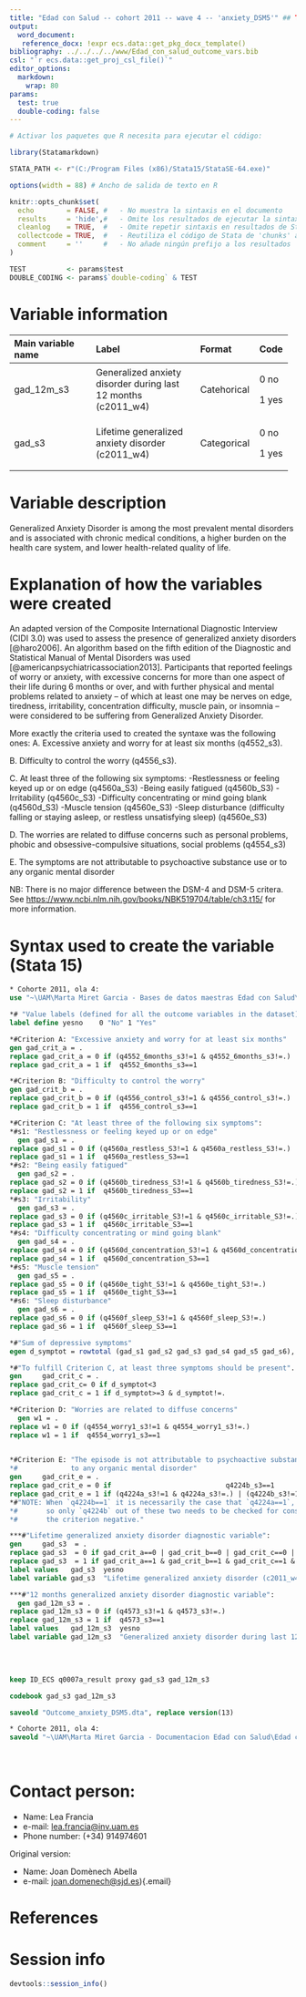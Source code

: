 ```yaml
---
title: "Edad con Salud -- cohort 2011 -- wave 4 -- 'anxiety_DSM5'" ## TODO: Añadir "cohort", "assessment" y "variable name(s)/domain"
output:
  word_document:
   reference_docx: !expr ecs.data::get_pkg_docx_template()
bibliography: ../../../../www/Edad_con_salud_outcome_vars.bib 
csl: "`r ecs.data::get_proj_csl_file()`"
editor_options: 
  markdown:
    wrap: 80
params:
  test: true
  double-coding: false
---
```


```r
# Activar los paquetes que R necesita para ejecutar el código:

library(Statamarkdown)

STATA_PATH <- r"(C:/Program Files (x86)/Stata15/StataSE-64.exe)"

options(width = 88) # Ancho de salida de texto en R

knitr::opts_chunk$set( 
  echo        = FALSE, #   - No muestra la sintaxis en el documento
  results     = 'hide',#   - Omite los resultados de ejecutar la sintaxis
  cleanlog    = TRUE,  #   - Omite repetir sintaxis en resultados de Stata
  collectcode = TRUE,  #   - Reutiliza el código de Stata de 'chunks' anteriores
  comment     = ''     #   - No añade ningún prefijo a los resultados
)

TEST          <- params$test
DOUBLE_CODING <- params$`double-coding` & TEST
```

# Variable information

+--------------------+--------------------------+-------------+-------+
| Main variable name | Label                    | Format      | Code  |
+:===================+:=========================+:============+:======+
| gad_12m_s3         | Generalized anxiety      | Catehorical | 0 no  |
|                    | disorder during last 12  |             |       |
|                    | months (c2011_w4)        |             | 1 yes |
+--------------------+--------------------------+-------------+-------+
| gad_s3             | Lifetime generalized     | Categorical | 0 no  |
|                    | anxiety disorder         |             |       |
|                    | (c2011_w4)               |             | 1 yes |
+--------------------+--------------------------+-------------+-------+

# Variable description

Generalized Anxiety Disorder is among the most prevalent mental disorders and is
associated with chronic medical conditions, a higher burden on the health care
system, and lower health-related quality of life.

# Explanation of how the variables were created

An adapted version of the Composite International Diagnostic Interview (CIDI
3.0) was used to assess the presence of generalized anxiety disorders
[@haro2006]. An algorithm based on the fifth edition of the Diagnostic and
Statistical Manual of Mental Disorders was used
[@americanpsychiatricassociation2013]. Participants that reported feelings of
worry or anxiety, with excessive concerns for more than one aspect of their life
during 6 months or over, and with further physical and mental problems related
to anxiety -- of which at least one may be nerves on edge, tiredness,
irritability, concentration difficulty, muscle pain, or insomnia -- were
considered to be suffering from Generalized Anxiety Disorder.

More exactly the criteria used to created the syntaxe was the following ones: A.
Excessive anxiety and worry for at least six months (q4552_s3).

B. Difficulty to control the worry (q4556_s3).

C. At least three of the following six symptoms: -Restlessness or feeling keyed
up or on edge (q4560a_S3) -Being easily fatigued (q4560b_S3) -Irritability
(q4560c_S3) -Difficulty concentrating or mind going blank (q4560d_S3) -Muscle
tension (q4560e_S3) -Sleep disturbance (difficulty falling or staying asleep, or
restless unsatisfying sleep) (q4560e_S3)

D. The worries are related to diffuse concerns such as personal problems, phobic
and obsessive-compulsive situations, social problems (q4554_s3)

E. The symptoms are not attributable to psychoactive substance use or to any
organic mental disorder

NB: There is no major difference between the DSM-4 and DSM-5 critera. See
<https://www.ncbi.nlm.nih.gov/books/NBK519704/table/ch3.t15/> for more
information.

# Syntax used to create the variable (Stata 15)

```stata
* Cohorte 2011, ola 4:
use "~\UAM\Marta Miret Garcia - Bases de datos maestras Edad con Salud\Ola_4\Cohorte 2011\rawdata_c2011w4.dta"
```

```stata
*# "Value labels (defined for all the outcome variables in the dataset)":
label define yesno    0 "No" 1 "Yes"

*#Criterion A: "Excessive anxiety and worry for at least six months"
gen gad_crit_a = .
replace gad_crit_a = 0 if (q4552_6months_s3!=1 & q4552_6months_s3!=.) 
replace gad_crit_a = 1 if  q4552_6months_s3==1   

*#Criterion B: "Difficulty to control the worry"
gen gad_crit_b = .
replace gad_crit_b = 0 if (q4556_control_s3!=1 & q4556_control_s3!=.) 
replace gad_crit_b = 1 if  q4556_control_s3==1   

*#Criterion C: "At least three of the following six symptoms":
*#s1: "Restlessness or feeling keyed up or on edge" 
  gen gad_s1 = .
replace gad_s1 = 0 if (q4560a_restless_S3!=1 & q4560a_restless_S3!=.) 
replace gad_s1 = 1 if  q4560a_restless_S3==1  
*#s2: "Being easily fatigued"
  gen gad_s2 = .
replace gad_s2 = 0 if (q4560b_tiredness_S3!=1 & q4560b_tiredness_S3!=.) 
replace gad_s2 = 1 if  q4560b_tiredness_S3==1  
*#s3: "Irritability"
  gen gad_s3 = .
replace gad_s3 = 0 if (q4560c_irritable_S3!=1 & q4560c_irritable_S3!=.) 
replace gad_s3 = 1 if  q4560c_irritable_S3==1  
*#s4: "Difficulty concentrating or mind going blank" 
  gen gad_s4 = .
replace gad_s4 = 0 if (q4560d_concentration_S3!=1 & q4560d_concentration_S3!=.) 
replace gad_s4 = 1 if  q4560d_concentration_S3==1  
*#s5: "Muscle tension"
  gen gad_s5 = .
replace gad_s5 = 0 if (q4560e_tight_S3!=1 & q4560e_tight_S3!=.) 
replace gad_s5 = 1 if  q4560e_tight_S3==1  
*#s6: "Sleep disturbance"
  gen gad_s6 = .
replace gad_s6 = 0 if (q4560f_sleep_S3!=1 & q4560f_sleep_S3!=.) 
replace gad_s6 = 1 if  q4560f_sleep_S3==1  

*#"Sum of depressive symptoms"
egen d_symptot = rowtotal (gad_s1 gad_s2 gad_s3 gad_s4 gad_s5 gad_s6), missing

*#"To fulfill Criterion C, at least three symptoms should be present".
gen     gad_crit_c = .
replace gad_crit_c= 0 if d_symptot<3 
replace gad_crit_c = 1 if d_symptot>=3 & d_symptot!=.

*#Criterion D: "Worries are related to diffuse concerns"
  gen w1 = .
replace w1 = 0 if (q4554_worry1_s3!=1 & q4554_worry1_s3!=.) 
replace w1 = 1 if  q4554_worry1_s3==1  

  
*#Criterion E: "The episode is not attributable to psychoactive substance use or
*#             to any organic mental disorder"
gen     gad_crit_e = .
replace gad_crit_e = 0 if                            q4224b_s3==1              | (q4224_s3==1 & (q4225_causemed12_s3==1 | q4225_causemed23_s3==1 | q4225_causemed24_s3==1 | q4225_causemed25_s3==1 | q4225_causemed30_s3==1 | q4225_causemed31_s3==1))
replace gad_crit_e = 1 if (q4224a_s3!=1 & q4224a_s3!=.) | (q4224b_s3!=1 & q4224b_s3!=.) | (q4224_s3==1 & (q4225_causemed12_s3!=1 & q4225_causemed23_s3!=1 & q4225_causemed24_s3!=1 & q4225_causemed25_s3!=1 & q4225_causemed30_s3!=1 & q4225_causemed31_s3!=1))
*#"NOTE: When `q4224b==1` it is necessarily the case that `q4224a==1`,
*#       so only `q4224b` out of these two needs to be checked for considering
*#       the criterion negative."

***#"Lifetime generalized anxiety disorder diagnostic variable":
gen     gad_s3  = .
replace gad_s3  = 0 if gad_crit_a==0 | gad_crit_b==0 | gad_crit_c==0 | gad_crit_d==0 | gad_crit_e==0
replace gad_s3  = 1 if gad_crit_a==1 & gad_crit_b==1 & gad_crit_c==1 & gad_crit_d==1 & gad_crit_e==0
label values   gad_s3  yesno
label variable gad_s3  "Lifetime generalized anxiety disorder (c2011_w4)"

***#"12 months generalized anxiety disorder diagnostic variable":
  gen gad_12m_s3 = .
replace gad_12m_s3 = 0 if (q4573_s3!=1 & q4573_s3!=.) 
replace gad_12m_s3 = 1 if  q4573_s3==1 
label values   gad_12m_s3  yesno
label variable gad_12m_s3  "Generalized anxiety disorder during last 12 months (c2011_w4)"
  
```

<br>

```stata
keep ID_ECS q0007a_result proxy gad_s3 gad_12m_s3

codebook gad_s3 gad_12m_s3
```

```stata
saveold "Outcome_anxiety_DSM5.dta", replace version(13)
```

```stata
* Cohorte 2011, ola 4:
saveold "~\UAM\Marta Miret Garcia - Documentacion Edad con Salud\Edad con salud - Ola 4\Outcomes\Cohorte 2011\Outcome datasets\Outcome_anxiety_DSM5.dta", replace version(13)
```

<br>

# Contact person:

-   Name: Lea Francia
-   e-mail: [lea.francia\@inv.uam.es](mailto:lea.francia@inv.uam.es){.email}
-   Phone number: (+34) 914974601

Original version:

-   Name: Joan Domènech Abella
-   e-mail: [joan.domenech\@sjd.es](mailto:joan.domenech@sjd.es)){.email}

# References

::: {#refs}
:::

\newpage

# Session info

```r
devtools::session_info()
```

